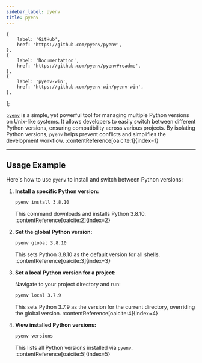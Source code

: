 ```yaml
---
sidebar_label: pyenv
title: pyenv
---
```



    {
        label: 'GitHub',
        href: 'https://github.com/pyenv/pyenv',
    },
    {
        label: 'Documentation',
        href: 'https://github.com/pyenv/pyenv#readme',
    },
    {
        label: 'pyenv-win',
        href: 'https://github.com/pyenv-win/pyenv-win',
    },
];

<ToolTags toolName="pyenv" />

<ToolLinks links={links} />

[`pyenv`](https://github.com/pyenv/pyenv) is a simple, yet powerful tool for managing multiple Python versions on Unix-like systems. It allows developers to easily switch between different Python versions, ensuring compatibility across various projects. By isolating Python versions, `pyenv` helps prevent conflicts and simplifies the development workflow. :contentReference[oaicite:1]{index=1}

---

## Usage Example

Here's how to use `pyenv` to install and switch between Python versions:

1. **Install a specific Python version:**

   ```bash
   pyenv install 3.8.10
   ```

   This command downloads and installs Python 3.8.10. :contentReference[oaicite:2]{index=2}

2. **Set the global Python version:**

   ```bash
   pyenv global 3.8.10
   ```

   This sets Python 3.8.10 as the default version for all shells. :contentReference[oaicite:3]{index=3}

3. **Set a local Python version for a project:**

   Navigate to your project directory and run:

   ```bash
   pyenv local 3.7.9
   ```

   This sets Python 3.7.9 as the version for the current directory, overriding the global version. :contentReference[oaicite:4]{index=4}

4. **View installed Python versions:**

   ```bash
   pyenv versions
   ```

   This lists all Python versions installed via `pyenv`. :contentReference[oaicite:5]{index=5}
